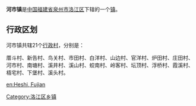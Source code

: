 {{中国乡级行政区
| 行政区全称 = 河市镇
| 景观照片文件名 =
| 景观照片描述 =
| 汉语拼音 =
| 通用拼音 =
| 注音符號 =
| 其它标音类型1 =
| 其它标音1 =
| 其它标音类型2 =
| 其它标音2 =
| 其它语言类型1 =
| 其它语言地名1 =
| 其它语言类型2 =
| 其它语言地名2 =
| 上级行政区 = [[福建省|福建省]][[泉州市|泉州市]][[洛江区|洛江区]]
| 行政区类别 = [[镇|镇]]
| 行政区划代码 =350504102
| 地理坐标 =
| 总面积 =
| 户籍人口 =
| 户籍人口年份 =
| 常住人口 =
| 常住人口年份 =
| 人口密度 =
| 行政区划 =
| 官方网站 =
| 政府驻地 =
| 邮政编码 =
| 毗邻行政区 =
| 位置图文件名 =
| 位置图描述 =
}}
'''河市镇'''是[[中华人民共和国|中国]][[福建省|福建省]][[泉州市|泉州市]][[洛江区|洛江区]]下辖的一个[[镇|镇]]。

== 行政区划 ==

河市镇共辖21个[[行政村|行政村]]，分别是：

厝斗村、新告村、鸟关村、市田村、白洋村、山边村、官洋村、炉田村、庄田村、河市村、南塘村、溪井村、溪山村、蛟南村、岭客村、坛顶村、浮桥村、霞溪村、梧宅村、下堡村、溪头村。

{{洛江区行政区划}}
{{福建小作品}}
[[Category:洛江区乡镇|Category:洛江区乡镇]]

[[en:Heshi,_Fujian|en:Heshi, Fujian]]